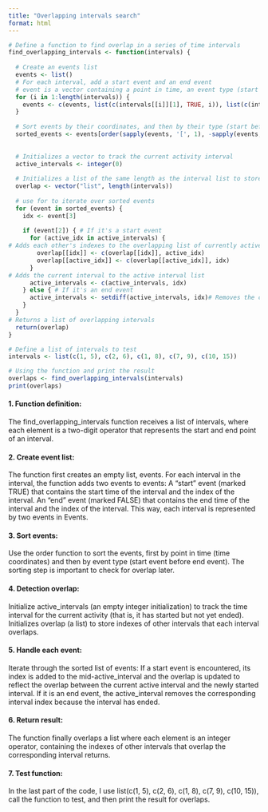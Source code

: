 ---
title: "Overlapping intervals search"
format: html
---

```{r}
# Define a function to find overlap in a series of time intervals
find_overlapping_intervals <- function(intervals) {
  
  # Create an events list
  events <- list()
  # For each interval, add a start event and an end event
  # event is a vector containing a point in time, an event type (start or end), and an interval index
  for (i in 1:length(intervals)) {
    events <- c(events, list(c(intervals[[i]][1], TRUE, i)), list(c(intervals[[i]][2], FALSE, i)))
  }
  
  # Sort events by their coordinates, and then by their type (start before end)
  sorted_events <- events[order(sapply(events, '[', 1), -sapply(events, '[', 2))]
  
  
  # Initializes a vector to track the current activity interval
  active_intervals <- integer(0)
  
  # Initializes a list of the same length as the interval list to store overlapping interval indexes
  overlap <- vector("list", length(intervals))
  
  # use for to iterate over sorted events
  for (event in sorted_events) {
    idx <- event[3]
    
    if (event[2]) { # If it's a start event
      for (active_idx in active_intervals) {
# Adds each other's indexes to the overlapping list of currently active intervals and current intervals
        overlap[[idx]] <- c(overlap[[idx]], active_idx)
        overlap[[active_idx]] <- c(overlap[[active_idx]], idx)
      }
# Adds the current interval to the active interval list
      active_intervals <- c(active_intervals, idx)
    } else { # If it's an end event
      active_intervals <- setdiff(active_intervals, idx)# Removes the current interval from the active interval list
    }
  }
# Returns a list of overlapping intervals
  return(overlap)
}

# Define a list of intervals to test
intervals <- list(c(1, 5), c(2, 6), c(1, 8), c(7, 9), c(10, 15))

# Using the function and print the result
overlaps <- find_overlapping_intervals(intervals)
print(overlaps)

```
#### 1. Function definition:

The find_overlapping_intervals function receives a list of intervals, where each element is a two-digit operator that represents the start and end point of an interval.

#### 2. Create event list:

The function first creates an empty list, events.
For each interval in the interval, the function adds two events to events:
A "start" event (marked TRUE) that contains the start time of the interval and the index of the interval.
An "end" event (marked FALSE) that contains the end time of the interval and the index of the interval.
This way, each interval is represented by two events in Events.

#### 3. Sort events:

Use the order function to sort the events, first by point in time (time coordinates) and then by event type (start event before end event).
The sorting step is important to check for overlap later.

#### 4. Detection overlap:

Initialize active_intervals (an empty integer initialization) to track the time interval for the current activity (that is, it has started but not yet ended).
Initializes overlap (a list) to store indexes of other intervals that each interval overlaps.

#### 5. Handle each event:

Iterate through the sorted list of events:
If a start event is encountered, its index is added to the mid-active_interval and the overlap is updated to reflect the overlap between the current active interval and the newly started interval.
If it is an end event, the active_interval removes the corresponding interval index because the interval has ended.

#### 6. Return result:

The function finally overlaps a list where each element is an integer operator, containing the indexes of other intervals that overlap the corresponding interval returns.

#### 7. Test function:

In the last part of the code, I use list(c(1, 5), c(2, 6), c(1, 8), c(7, 9), c(10, 15)), call the function to test, and then print the result for overlaps.
